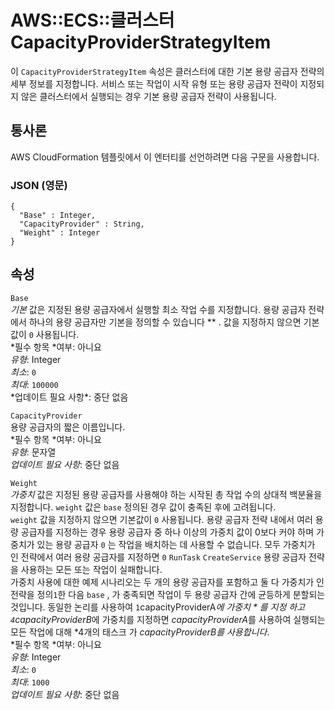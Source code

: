 # AWS::ECS::클러스터 CapacityProviderStrategyItem

이 `CapacityProviderStrategyItem` 속성은 클러스터에 대한 기본 용량 공급자 전략의 세부 정보를 지정합니다. 서비스 또는 작업이 시작 유형 또는 용량 공급자 전략이 지정되지 않은 클러스터에서 실행되는 경우 기본 용량 공급자 전략이 사용됩니다.

## 통사론

AWS CloudFormation 템플릿에서 이 엔터티를 선언하려면 다음 구문을 사용합니다.

### JSON (영문)

```
{
  "Base" : Integer,
  "CapacityProvider" : String,
  "Weight" : Integer
}
```

## 속성

`Base`  
_기본_ 값은 지정된 용량 공급자에서 실행할 최소 작업 수를 지정합니다. 용량 공급자 전략에서 하나의 용량 공급자만 기본을 정의할 수 있습니다 \** . 값을 지정하지 않으면 기본값이 `0` 사용됩니다.  
*필수 항목 *여부: 아니요  
*유형*: Integer  
*최소*: `0`  
*최대*: `100000`  
*업데이트 필요 사항\*: 중단 없음

`CapacityProvider`  
용량 공급자의 짧은 이름입니다.  
*필수 항목 *여부: 아니요  
_유형_: 문자열  
_업데이트 필요 사항_: 중단 없음

`Weight`  
_가중치_ 값은 지정된 용량 공급자를 사용해야 하는 시작된 총 작업 수의 상대적 백분율을 지정합니다. `weight` 값은 `base` 정의된 경우 값이 충족된 후에 고려됩니다.  
`weight` 값을 지정하지 않으면 기본값이 `0` 사용됩니다. 용량 공급자 전략 내에서 여러 용량 공급자를 지정하는 경우 용량 공급자 중 하나 이상의 가중치 값이 0보다 커야 하며 가중치가 있는 용량 공급자 `0` 는 작업을 배치하는 데 사용할 수 없습니다. 모두 가중치가 인 전략에서 여러 용량 공급자를 지정하면 `0` `RunTask` `CreateService` 용량 공급자 전략을 사용하는 모든 또는 작업이 실패합니다.  
가중치 사용에 대한 예제 시나리오는 두 개의 용량 공급자를 포함하고 둘 다 가중치가 인 전략을 정의`1`한 다음 `base` , 가 충족되면 작업이 두 용량 공급자 간에 균등하게 분할되는 것입니다. 동일한 논리를 사용하여 `1`capacityProviderA*에 가중치 * 를 지정 하고 `4`capacityProviderB*에 가중치를 지정하면 *capacityProviderA*를 사용하여 실행되는 모든 작업에 대해 *4개의 태스크 가 _capacityProviderB를 사용합니다_.  
*필수 항목 *여부: 아니요  
_유형_: Integer  
_최소_: `0`  
_최대_: `1000`  
_업데이트 필요 사항_: 중단 없음
